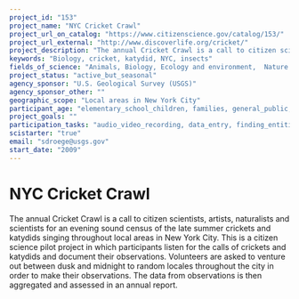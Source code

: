 ```yaml
---
project_id: "153"
project_name: "NYC Cricket Crawl"
project_url_on_catalog: "https://www.citizenscience.gov/catalog/153/"
project_url_external: "http://www.discoverlife.org/cricket/"
project_description: "The annual Cricket Crawl is a call to citizen scientists, artists, naturalists and scientists for an evening sound census of the late summer crickets and katydids singing throughout local areas in New York City. This is a citizen science pilot project in which participants listen for the calls of crickets and katydids and document their observations. Volunteers are asked to venture out between dusk and midnight to random locales throughout the city in order to make their observations. The data from observations is then aggregated and assessed in an annual report."
keywords: "Biology, cricket, katydid, NYC, insects"
fields_of_science: "Animals, Biology, Ecology and environment,  Nature and outdoors, Pollinators/insects"
project_status: "active_but_seasonal"
agency_sponsor: "U.S. Geological Survey (USGS)"
agency_sponsor_other: ""
geographic_scope: "Local areas in New York City"
participant_age: "elementary_school_children, families, general_public, middle_school_children, teens"
project_goals: ""
participation_tasks: "audio_video_recording, data_entry, finding_entities, geolocation, identification, learning,  observation, Other"
scistarter: "true"
email: "sdroege@usgs.gov"
start_date: "2009"
---
```


# NYC Cricket Crawl

The annual Cricket Crawl is a call to citizen scientists, artists, naturalists and scientists for an evening sound census of the late summer crickets and katydids singing throughout local areas in New York City. This is a citizen science pilot project in which participants listen for the calls of crickets and katydids and document their observations. Volunteers are asked to venture out between dusk and midnight to random locales throughout the city in order to make their observations. The data from observations is then aggregated and assessed in an annual report.
